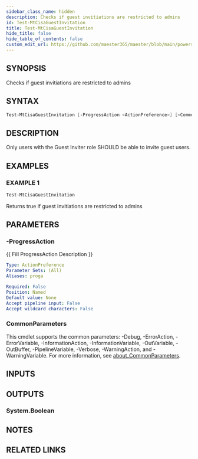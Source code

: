 ```yaml
---
sidebar_class_name: hidden
description: Checks if guest invitiations are restricted to admins
id: Test-MtCisaGuestInvitation
title: Test-MtCisaGuestInvitation
hide_title: false
hide_table_of_contents: false
custom_edit_url: https://github.com/maester365/maester/blob/main/powershell/public/Test-MtCisaGuestInvitation.ps1
---
```


## SYNOPSIS

Checks if guest invitiations are restricted to admins

## SYNTAX

```powershell
Test-MtCisaGuestInvitation [-ProgressAction <ActionPreference>] [<CommonParameters>]
```

## DESCRIPTION

Only users with the Guest Inviter role SHOULD be able to invite guest users.

## EXAMPLES

### EXAMPLE 1

```powershell
Test-MtCisaGuestInvitation
```

Returns true if guest invitiations are restricted to admins

## PARAMETERS

### -ProgressAction

\{\{ Fill ProgressAction Description \}\}

```yaml
Type: ActionPreference
Parameter Sets: (All)
Aliases: proga

Required: False
Position: Named
Default value: None
Accept pipeline input: False
Accept wildcard characters: False
```

### CommonParameters

This cmdlet supports the common parameters: -Debug, -ErrorAction, -ErrorVariable, -InformationAction, -InformationVariable, -OutVariable, -OutBuffer, -PipelineVariable, -Verbose, -WarningAction, and -WarningVariable. For more information, see [about_CommonParameters](http://go.microsoft.com/fwlink/?LinkID=113216).

## INPUTS

## OUTPUTS

### System.Boolean

## NOTES

## RELATED LINKS
